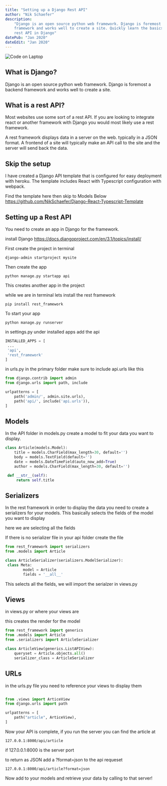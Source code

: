 ```yaml
---
title: "Setting up a Django Rest API"
author: "Nik Schaefer"
description:
    "Django is an open source python web framework. Django is foremost a backend
    framework and works well to create a site. Quickly learn the basics of a
    rest API in Django"
datePub: "Jan 2020"
dateEdit: "Jan 2020"
---
```


<img src="/blog/setting-up-django.jpg" alt="Code on Laptop" />

## What is Django?

Django is an open source python web framework. Django is foremost a backend
framework and works well to create a site.

## What is a rest API?

Most websites use some sort of a rest API. If you are looking to integrate react
or another framework with Django you would most likely use a rest framework.

A rest framework displays data in a server on the web. typically in a JSON
format. A frontend of a site will typically make an API call to the site and the
server will send back the data.

## Skip the setup

I have created a Django API template that is configured for easy deployment with
heroku. The template includes React with Typescript configuration with webpack.

Find the template here then skip to Models Below
https://github.com/NikSchaefer/Django-React-Typescript-Template

## Setting up a Rest API

You need to create an app in Django for the framework.

install Django https://docs.djangoproject.com/en/3.1/topics/install/

First create the project in terminal

`django-admin startproject mysite`

Then create the app

`python manage.py startapp api`

This creates another app in the project

while we are in terminal lets install the rest framework

`pip install rest_framework`

To start your app

`python manage.py runserver`

in settings.py under installed apps add the api

```py
INSTALLED_APPS = [
 ...
 'api',
 'rest_framework'
]
```

in urls.py in the primary folder make sure to include api.urls like this

```py
from django.contrib import admin
from django.urls import path, include

urlpatterns = [
    path('admin/', admin.site.urls),
    path('api/', include('api.urls')),
]
```

## Models

In the API folder in models.py create a model to fit your data you want to
display.

```py
class Article(models.Model):
    title = models.CharField(max_length=30, default='')
    body = models.TextField(default='')
    date = models.DateTimeField(auto_now_add=True)
    author = models.CharField(max_length=30, default='')

 def __str__(self):
     return self.title
```

## Serializers

In the rest framework in order to display the data you need to create a
serializers for your models. This basically selects the fields of the model you
want to display

here we are selecting all the fields

If there is no serializer file in your api folder create the file

```py
from rest_framework import serializers
from .models import Article

class ArticleSerializer(serializers.ModelSerializer):
 class Meta:
        model = Article
        fields = '__all__'
```

This selects all the fields, we will import the serialzer in views.py

## Views

in views.py or where your views are

this creates the render for the model

```py
from rest_framework import generics
from .models import Article
from .serializers import ArticleSerializer

class ArticleView(generics.ListAPIView):
    queryset = Article.objects.all()
    serializer_class = ArticleSerializer
```

## URLs

in the urls.py file you need to reference your views to display them

```py

from .views import ArticeView
from django.urls import path

urlpatterns = [
    path("article", ArticeView),
]
```

Now your API is complete, if you run the server you can find the article at

`127.0.0.1:8000/api/article`

if 127.0.0.1:8000 is the server port

to return as JSON add a ?format=json to the api requeset

`127.0.0.1:8000/api/article?format=json`

Now add to your models and retrieve your data by calling to that server!
